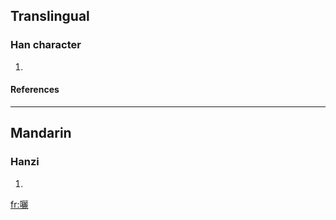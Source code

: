 ==Translingual==
===Han character===
{{Han char|rn=30|rad=口|as=19|sn=22|four=|canj=口一一心 (RMMP), X口一一心 (XRMMP)}}
# {{defn|Han|sort=口19}}
====References====
{{Han ref|kx=0215.090|dkj=04628|hdz=10707.140|uh=56C7|ud=22215}}
----
==Mandarin==
===Hanzi===
{{cmn-hanzi|pin=[[lì]] (li4)|wg=li<sup>4</sup>}}
# {{defn|Mandarin}}

[[fr:囇]]